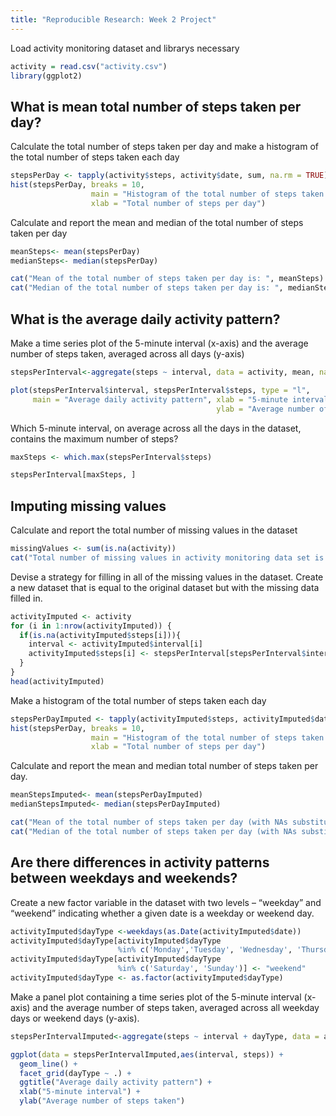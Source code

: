 ```yaml
---
title: "Reproducible Research: Week 2 Project"
---
```


Load activity monitoring dataset and librarys necessary 
```r
activity = read.csv("activity.csv")
library(ggplot2)
```

## What is mean total number of steps taken per day?
Calculate the total number of steps taken per day and make a histogram of the total number of steps taken each day
```r
stepsPerDay <- tapply(activity$steps, activity$date, sum, na.rm = TRUE)
hist(stepsPerDay, breaks = 10,
                  main = "Histogram of the total number of steps taken each day", 
                  xlab = "Total number of steps per day")
```

Calculate and report the mean and median of the total number of steps taken per day
```r
meanSteps<- mean(stepsPerDay)
medianSteps<- median(stepsPerDay)

cat("Mean of the total number of steps taken per day is: ", meanSteps)
cat("Median of the total number of steps taken per day is: ", medianSteps)
```

## What is the average daily activity pattern?

Make a time series plot of the 5-minute interval (x-axis) and the average number of steps taken, averaged across all days (y-axis)
```r
stepsPerInterval<-aggregate(steps ~ interval, data = activity, mean, na.rm = TRUE)

plot(stepsPerInterval$interval, stepsPerInterval$steps, type = "l",
     main = "Average daily activity pattern", xlab = "5-minute interval", 
                                              ylab = "Average number of steps taken")
```

Which 5-minute interval, on average across all the days in the dataset, contains the maximum number of steps?
```r
maxSteps <- which.max(stepsPerInterval$steps)

stepsPerInterval[maxSteps, ]
```

## Imputing missing values

Calculate and report the total number of missing values in the dataset
```r
missingValues <- sum(is.na(activity))
cat("Total number of missing values in activity monitoring data set is: ", missingValues)
```

Devise a strategy for filling in all of the missing values in the dataset. Create a new dataset that is equal to the original dataset but with the missing data filled in.
```r
activityImputed <- activity
for (i in 1:nrow(activityImputed)) {
  if(is.na(activityImputed$steps[i])){
    interval <- activityImputed$interval[i]
    activityImputed$steps[i] <- stepsPerInterval[stepsPerInterval$interval == interval,]$steps
  }
}
head(activityImputed)
```

Make a histogram of the total number of steps taken each day
```r
stepsPerDayImputed <- tapply(activityImputed$steps, activityImputed$date, sum)
hist(stepsPerDay, breaks = 10,
                  main = "Histogram of the total number of steps taken each day", 
                  xlab = "Total number of steps per day")
```
Calculate and report the mean and median total number of steps taken per day. 
```r
meanStepsImputed<- mean(stepsPerDayImputed)
medianStepsImputed<- median(stepsPerDayImputed)

cat("Mean of the total number of steps taken per day (with NAs substituted) is: ", meanSteps)
cat("Median of the total number of steps taken per day (with NAs substituted) is: ", medianSteps)
```

## Are there differences in activity patterns between weekdays and weekends?

Create a new factor variable in the dataset with two levels – “weekday” and “weekend” indicating whether a given date is a weekday or weekend day.
```r
activityImputed$dayType <-weekdays(as.Date(activityImputed$date))
activityImputed$dayType[activityImputed$dayType 
                        %in% c('Monday','Tuesday', 'Wednesday', 'Thursday', 'Friday')] <- "weekday"
activityImputed$dayType[activityImputed$dayType 
                        %in% c('Saturday', 'Sunday')] <- "weekend"
activityImputed$dayType <- as.factor(activityImputed$dayType)
```

Make a panel plot containing a time series plot of the 5-minute interval (x-axis) and the average number of steps taken, averaged across all weekday days or weekend days (y-axis).
```r
stepsPerIntervalImputed<-aggregate(steps ~ interval + dayType, data = activityImputed, mean)

ggplot(data = stepsPerIntervalImputed,aes(interval, steps)) +
  geom_line() +
  facet_grid(dayType ~ .) +
  ggtitle("Average daily activity pattern") +
  xlab("5-minute interval") + 
  ylab("Average number of steps taken")
  
```
